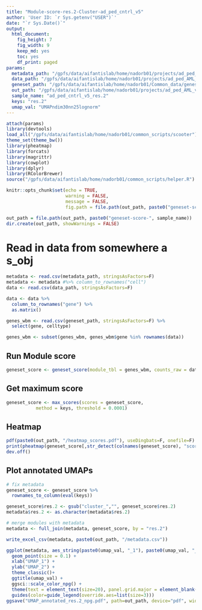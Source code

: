 ```yaml
---
title: "Module-score-res.2-Cluster-ad_ped_cntrl_v5"
author: 'User ID: `r Sys.getenv("USER")`'
date: "`r Sys.Date()`"
output:
  html_document:
    fig_height: 7
    fig_width: 9
    keep_md: yes
    toc: yes
    df_print: paged
params:
  metadata_path: "/gpfs/data/aifantislab/home/nadorb01/projects/ad_ped_AML_v5/results/Cluster-ad_ped_cntrl_v5/cluster-dim.30-neighbors.25/metadata.csv"
  data_path: "/gpfs/data/aifantislab/home/nadorb01/projects/ad_ped_AML_v5/results/Cluster-ad_ped_cntrl_v5/cluster-dim.30-neighbors.25/res-res.2-avg.csv"
  geneset_path: "/gpfs/data/aifantislab/home/nadorb01/Common_data/genes.broad.csv" # broad cell type markers from: Witkowski, Dolgalev et al., Cancer Cell, 2020
  out_path: "/gpfs/data/aifantislab/home/nadorb01/projects/ad_ped_AML_v5/results/"
  sample_name: "ad_ped_cntrl_v5_res.2"
  keys: "res.2"
  umap_val: "UMAPndim30nn25lognorm"
---
```


```r
attach(params) 
library(devtools)
load_all("/gpfs/data/aifantislab/home/nadorb01/common_scripts/scooter") # https://github.com/igordot/scooter
theme_set(theme_bw())
library(pheatmap)
library(forcats)
library(magrittr)
library(cowplot)
library(dplyr)
library(RColorBrewer)
source("/gpfs/data/aifantislab/home/nadorb01/common_scripts/helper.R")

knitr::opts_chunk$set(echo = TRUE, 
                      warning = FALSE, 
                      message = FALSE, 
                      fig.path = file.path(out_path, paste0("geneset-score-", sample_name, "/")))
```

```r
out_path = file.path(out_path, paste0("geneset-score-", sample_name))
dir.create(out_path, showWarnings = FALSE)
```

# Read in data from somewhere a s_obj 
```r
metadata <- read.csv(metadata_path, stringsAsFactors=F)
metadata <- metadata #%>% column_to_rownames("cell")
data <- read.csv(data_path, stringsAsFactors=F)

data <- data %>% 
  column_to_rownames("gene") %>% 
  as.matrix()

genes_wbm <- read.csv(geneset_path, stringsAsFactors=F) %>% 
  select(gene, celltype)

genes_wbm <- subset(genes_wbm, genes_wbm$gene %in% rownames(data))

```

## Run Module score
```r
geneset_score <- geneset_score(module_tbl = genes_wbm, counts_raw = data, min_cpm = 0, limit_pct = 1)
```

## Get maximum score
```r
geneset_score <- max_scores(scores = geneset_score, 
           method = keys, threshold = 0.0001)
```

## Heatmap
```r
pdf(paste0(out_path, "/heatmap_scores.pdf"), useDingbats=F, onefile=F)
print(pheatmap(geneset_score[,str_detect(colnames(geneset_score), "score")]))
dev.off()
```

## Plot annotated UMAPs
```r
# fix metadata
geneset_score <- geneset_score %>% 
  rownames_to_column(eval(keys))

geneset_score$res.2 <- gsub("cluster_","", geneset_score$res.2)
metadata$res.2 <- as.character(metadata$res.2)

# merge modules with metadata 
metadata <- full_join(metadata, geneset_score, by = "res.2")

write_excel_csv(metadata, paste0(out_path, "/metadata.csv"))
```

```r
ggplot(metadata, aes_string(paste0(umap_val, "_1"), paste0(umap_val, "_2"), color = "module")) +
  geom_point(size = 0.1) +
  xlab("UMAP_1") +
  ylab("UMAP_2") +
  theme_classic()+
  ggtitle(umap_val) +
  ggsci::scale_color_npg() +
  theme(text = element_text(size=20), panel.grid.major = element_blank(), panel.grid.minor = element_blank()) +
  guides(color=guide_legend(override.aes=list(size=3)))
ggsave("UMAP_annotated_res.2_npg.pdf", path=out_path, device="pdf", width=14, height=14)
```
